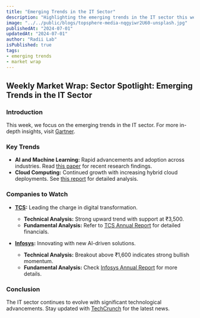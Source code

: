 ```yaml
---
title: "Emerging Trends in the IT Sector"
description: "Highlighting the emerging trends in the IT sector this week."
image: "../../public/blogs/topsphere-media-nqgyiwr2U60-unsplash.jpg"
publishedAt: "2024-07-01"
updatedAt: "2024-07-01"
author: "Radii Lab"
isPublished: true
tags:
- emerging trends
- market wrap
---
```


## Weekly Market Wrap: Sector Spotlight: Emerging Trends in the IT Sector

### Introduction

This week, we focus on the emerging trends in the IT sector. For more in-depth insights, visit [Gartner](https://www.gartner.com/en/insights/information-technology).

### Key Trends

- **AI and Machine Learning:** Rapid advancements and adoption across industries. Read [this paper](https://arxiv.org/abs/2306.04787) for recent research findings.
- **Cloud Computing:** Continued growth with increasing hybrid cloud deployments. See [this report](https://www.forrester.com/research/cloud-computing) for detailed analysis.

### Companies to Watch

- **[TCS](https://www.moneycontrol.com/india/stockpricequote/computers-software/tataconsultancyservices/TCS):** Leading the charge in digital transformation.
  - **Technical Analysis:** Strong upward trend with support at ₹3,500.
  - **Fundamental Analysis:** Refer to [TCS Annual Report](https://www.tcs.com/investor-relations) for detailed financials.

- **[Infosys](https://www.moneycontrol.com/india/stockpricequote/computers-software/infosys/IT):** Innovating with new AI-driven solutions.
  - **Technical Analysis:** Breakout above ₹1,600 indicates strong bullish momentum.
  - **Fundamental Analysis:** Check [Infosys Annual Report](https://www.infosys.com/investors/reports-filings/annual-report.html) for more details.

### Conclusion

The IT sector continues to evolve with significant technological advancements. Stay updated with [TechCrunch](https://techcrunch.com/) for the latest news.
